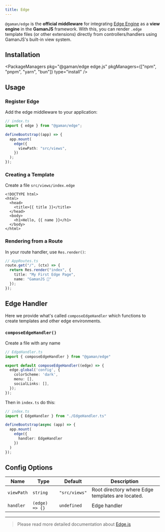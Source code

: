 ```yaml
---
title: Edge
---
```


`@gaman/edge` is the **official middleware** for integrating [Edge Engine](https://edgejs.dev) as a **view engine** in the **GamanJS** framework.
With this, you can render `.edge` template files (or other extensions) directly from controllers/handlers using GamanJS's built-in view system.

## Installation


<PackageManagers
  pkg="@gaman/edge edge.js"
  pkgManagers={["npm", "pnpm", "yarn", "bun"]}
  type="install"
/>

## Usage

### Register Edge

Add the edge middleware to your application:

```ts
// index.ts
import { edge } from "@gaman/edge";

defineBootstrap((app) => {
  app.mount(
    edge({
      viewPath: "src/views",
    })
  );
});
```

### Creating a Template
Create a file `src/views/index.edge`

```edge
<!DOCTYPE html>
<html>
  <head>
    <title>{{ title }}</title>
  </head>
  <body>
    <h1>Hello, {{ name }}</h1>
  </body>
</html>
```

### Rendering from a Route

In your route handler, use `Res.render()`:

```ts
// AppRoutes.ts
route.get("/", (ctx) => {
  return Res.render("index", {
    title: "My First Edge Page",
    name: "GamanJS 🚀"
  });
});
```

## Edge Handler
Here we provide what's called `composeEdgeHandler` which functions to create templates and other edge environments.

### `composeEdgeHandler()`

Create a file with any name
```ts
// EdgeHandler.ts
import { composeEdgeHandler } from "@gaman/edge"

export default composeEdgeHandler((edge) => {
  edge.global('config', {
    colorScheme: 'dark',
    menu: [],
    socialLinks: [],
  });
});
```

Then in `index.ts` do this:
```ts
// index.ts
import { EdgeHandler } from "./EdgeHandler.ts"

defineBootstrap(async (app) => {
  app.mount(
    edge({
      handler: EdgeHandler
    })
  )
});
```

## Config Options

| Name        | Type                                                        | Default       | Description |
|-------------|-------------------------------------------------------------|---------------|-------------|
| `viewPath`  | `string`                                                    | `"src/views"` | Root directory where Edge templates are located. |
| `handler`   | `(edge) => {}`                                              | `undefined`   | Edge handler |

---

> Please read more detailed documentation about [Edge.js](https://edgejs.dev)
